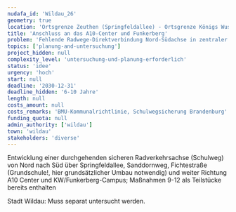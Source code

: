 ```yaml
---
nudafa_id: 'Wildau_26'
geometry: true
location: 'Ortsgrenze Zeuthen (Springfeldallee) - Ortsgrenze Königs Wusterhausen (A10 Center/Funkerberg)'
title: 'Anschluss an das A10-Center und Funkerberg'
problem: 'Fehlende Radwege-Direktverbindung Nord-Südachse in zentraler westlicher Ortslage'
topics: ['planung-and-untersuchung']
project_hidden: null
complexity_level: 'untersuchung-und-planung-erforderlich'
status: 'idee'
urgency: 'hoch'
start: null
deadline: '2030-12-31'
deadline_hidden: '6-10 Jahre'
length: null
costs_amount: null
costs_remarks: 'BMU-Kommunalrichtlinie, Schulwegsicherung Brandenburg'
funding_quota: null
admin_authority: ['wildau']
town: 'wildau'
stakeholders: 'diverse'
---
```


Entwicklung einer durchgehenden sicheren Radverkehrsachse (Schulweg) von Nord nach Süd über Springfeldallee, Sanddornweg, Fichtestraße (Grundschule!, hier grundsätzlicher Umbau notwendig) und weiter Richtung A10 Center und KW/Funkerberg-Campus; Maßnahmen 9-12 als Teilstücke bereits enthalten

Stadt Wildau: Muss separat untersucht werden.
